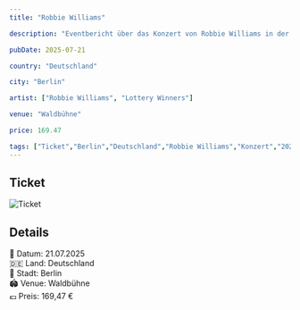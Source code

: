 ```yaml
---
title: "Robbie Williams"

description: "Eventbericht über das Konzert von Robbie Williams in der Waldbühne in Berlin am 21.07.2025, unterstützt von den Lottery Winners."

pubDate: 2025-07-21

country: "Deutschland"

city: "Berlin"

artist: ["Robbie Williams", "Lottery Winners"]

venue: "Waldbühne"

price: 169.47

tags: ["Ticket","Berlin","Deutschland","Robbie Williams","Konzert","2025","Lottery Winners","Live 2025"]
---
```


## Ticket

![Ticket](../../../gallery/2025/07-21/2025-07-21_18-45-00.jpg)

## Details
📅 Datum: 21.07.2025  
🇩🇪 Land: Deutschland  
📍 Stadt: Berlin  
🏟️ Venue: Waldbühne  
💶 Preis: 169,47 €  


<Card title="Setlist" icon="list-format">
</Card>

<LinkCard
    title="Mehr Informationen"
    href=""
/>
